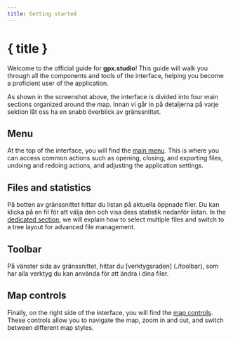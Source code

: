 ```yaml
---
title: Getting started
---
```


<script lang="ts">
</script>

# { title }

Welcome to the official guide for **gpx.studio**!
This guide will walk you through all the components and tools of the interface, helping you become a proficient user of the application.

<DocsImage src="getting-started/interface" alt="The gpx.studio interface." />

As shown in the screenshot above, the interface is divided into four main sections organized around the map. 
Innan vi går in på detaljerna på varje sektion låt oss ha en snabb överblick av gränssnittet.

## Menu

At the top of the interface, you will find the [main menu](./menu).
This is where you can access common actions such as opening, closing, and exporting files, undoing and redoing actions, and adjusting the application settings.

## Files and statistics

På botten av gränssnittet hittar du listan på aktuella öppnade filer.
Du kan klicka på en fil för att välja den och visa dess statistik nedanför listan.
In the [dedicated section](./files-and-stats), we will explain how to select multiple files and switch to a tree layout for advanced file management.

## Toolbar

På vänster sida av gränssnittet, hittar du [verktygsraden] (./toolbar), som har alla verktyg du kan använda för att ändra i dina filer.

## Map controls

Finally, on the right side of the interface, you will find the [map controls](./map-controls).
These controls allow you to navigate the map, zoom in and out, and switch between different map styles.
